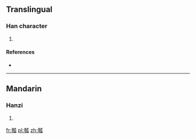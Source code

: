 ==Translingual==

===Han character===
{{Han char|rn=97|rad=瓜|as=08|sn=13|four=42430|canj=GJHVO}}

# {{defn|Han|sort=瓜08}}

====References====
* {{Han ref|kx=0747.080|dkj=21404|hdz=42656.070|uh=74E1|ud=29921|bh=DEBF|bd=57023}}

----

==Mandarin==

===Hanzi===
{{cmn-hanzi|pin=[[wà]] ([[wa4]]), [[zhí]] ([[zhi2]])|wg=wa<sup>4</sup>, chih<sup>2</sup>}}

# {{defn|lang=cmn|sort=瓜08}}

[[fr:瓡]]
[[pl:瓡]]
[[zh:瓡]]
